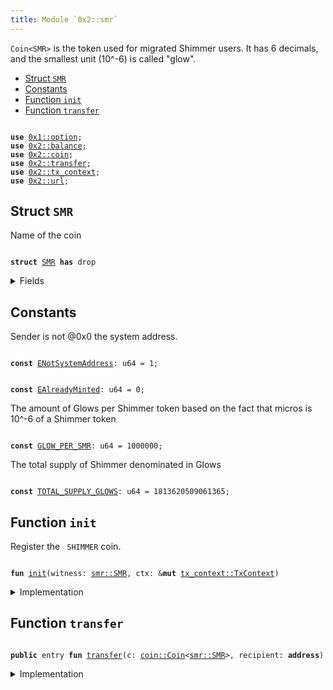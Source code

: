 ```yaml
---
title: Module `0x2::smr`
---
```


`Coin<SMR>` is the token used for migrated Shimmer users.
It has 6 decimals, and the smallest unit (10^-6) is called "glow".


-  [Struct `SMR`](#0x2_smr_SMR)
-  [Constants](#@Constants_0)
-  [Function `init`](#0x2_smr_init)
-  [Function `transfer`](#0x2_smr_transfer)


<pre><code>
<b>use</b> <a href="../move-stdlib/option.md#0x1_option">0x1::option</a>;
<b>use</b> <a href="../iota-framework/balance.md#0x2_balance">0x2::balance</a>;
<b>use</b> <a href="../iota-framework/coin.md#0x2_coin">0x2::coin</a>;
<b>use</b> <a href="../iota-framework/transfer.md#0x2_transfer">0x2::transfer</a>;
<b>use</b> <a href="../iota-framework/tx_context.md#0x2_tx_context">0x2::tx_context</a>;
<b>use</b> <a href="../iota-framework/url.md#0x2_url">0x2::url</a>;
</code></pre>



<Link id="0x2_smr_SMR"></Link>

## Struct `SMR`

Name of the coin


<pre><code>
<b>struct</b> <a href="../iota-framework/smr.md#0x2_smr_SMR">SMR</a> <b>has</b> drop
</code></pre>



<details>
<summary>Fields</summary>


<dl>
<dt>
<code>
dummy_field: bool</code>
</dt>
<dd>

</dd>
</dl>


</details>

<Link id="@Constants_0"></Link>

## Constants


<Link id="0x2_smr_ENotSystemAddress"></Link>

Sender is not @0x0 the system address.


<pre><code>
<b>const</b> <a href="../iota-framework/smr.md#0x2_smr_ENotSystemAddress">ENotSystemAddress</a>: u64 = 1;
</code></pre>



<Link id="0x2_smr_EAlreadyMinted"></Link>



<pre><code>
<b>const</b> <a href="../iota-framework/smr.md#0x2_smr_EAlreadyMinted">EAlreadyMinted</a>: u64 = 0;
</code></pre>



<Link id="0x2_smr_GLOW_PER_SMR"></Link>

The amount of Glows per Shimmer token based on the fact that micros is
10^-6 of a Shimmer token


<pre><code>
<b>const</b> <a href="../iota-framework/smr.md#0x2_smr_GLOW_PER_SMR">GLOW_PER_SMR</a>: u64 = 1000000;
</code></pre>



<Link id="0x2_smr_TOTAL_SUPPLY_GLOWS"></Link>

The total supply of Shimmer denominated in Glows


<pre><code>
<b>const</b> <a href="../iota-framework/smr.md#0x2_smr_TOTAL_SUPPLY_GLOWS">TOTAL_SUPPLY_GLOWS</a>: u64 = 1813620509061365;
</code></pre>



<Link id="0x2_smr_init"></Link>

## Function `init`

Register the <code>
SHIMMER</code> coin.


<pre><code>
<b>fun</b> <a href="../iota-framework/smr.md#0x2_smr_init">init</a>(witness: <a href="../iota-framework/smr.md#0x2_smr_SMR">smr::SMR</a>, ctx: &<b>mut</b> <a href="../iota-framework/tx_context.md#0x2_tx_context_TxContext">tx_context::TxContext</a>)
</code></pre>



<details>
<summary>Implementation</summary>


<pre><code>
<b>fun</b> <a href="../iota-framework/smr.md#0x2_smr_init">init</a>(witness: <a href="../iota-framework/smr.md#0x2_smr_SMR">SMR</a>, ctx: &<b>mut</b> TxContext) \{
    <b>assert</b>!(ctx.sender() == @0x0, <a href="../iota-framework/smr.md#0x2_smr_ENotSystemAddress">ENotSystemAddress</a>);
    <b>assert</b>!(ctx.epoch() == 0, <a href="../iota-framework/smr.md#0x2_smr_EAlreadyMinted">EAlreadyMinted</a>);

    <b>let</b> (treasury, metadata) = <a href="../iota-framework/coin.md#0x2_coin_create_currency">coin::create_currency</a>(
            witness,
            6,
            b"Shimmer",
            b"<a href="../iota-framework/smr.md#0x2_smr_SMR">SMR</a>",
            b"The original Shimmer (<a href="../iota-framework/smr.md#0x2_smr_SMR">SMR</a>) token <b>as</b> inherited from the Shimmer Network.",
            <a href="../move-stdlib/option.md#0x1_option_some">option::some</a>(<a href="../iota-framework/url.md#0x2_url_new_unsafe_from_bytes">url::new_unsafe_from_bytes</a>(b"https://<a href="../iota-framework/iota.md#0x2_iota">iota</a>.org/<a href="../iota-framework/smr.md#0x2_smr">smr</a>-logo.png")),
            ctx
        );
    <a href="../iota-framework/transfer.md#0x2_transfer_public_freeze_object">transfer::public_freeze_object</a>(metadata);
    <b>let</b> supply = treasury.treasury_into_supply();
    supply.destroy_supply();
}
</code></pre>



</details>

<Link id="0x2_smr_transfer"></Link>

## Function `transfer`



<pre><code>
<b>public</b> entry <b>fun</b> <a href="../iota-framework/transfer.md#0x2_transfer">transfer</a>(c: <a href="../iota-framework/coin.md#0x2_coin_Coin">coin::Coin</a>&lt;<a href="../iota-framework/smr.md#0x2_smr_SMR">smr::SMR</a>&gt;, recipient: <b>address</b>)
</code></pre>



<details>
<summary>Implementation</summary>


<pre><code>
<b>public</b> entry <b>fun</b> <a href="../iota-framework/transfer.md#0x2_transfer">transfer</a>(c: <a href="../iota-framework/coin.md#0x2_coin_Coin">coin::Coin</a>&lt;<a href="../iota-framework/smr.md#0x2_smr_SMR">SMR</a>&gt;, recipient: <b>address</b>) \{
    <a href="../iota-framework/transfer.md#0x2_transfer_public_transfer">transfer::public_transfer</a>(c, recipient)
}
</code></pre>



</details>
